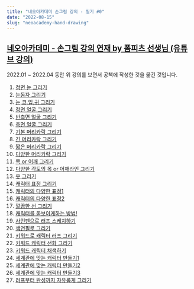 ```yaml
---
title: "네오아카데미 손그림 강의 - 필기 #0"
date: "2022-08-15"
slug: "neoacademy-hand-drawing"
---
```


## [네오아카데미 - 손그림 강의 연재 by 폼피츠 선생님 (유튜브 강의)](https://www.youtube.com/playlist?list=PLmrVWPFHf_oG1Im06PQ7hAGe8cLjRr_b5)

2022.01 ~ 2022.04 동안 위 강의를 보면서 공책에 작성한 것을 옮긴 것입니다.


1. [정면 눈 그리기](./neoacademy-hand-drawing-1)
2. [눈동자 그리기](./neoacademy-hand-drawing-2)
3. [눈,코,입,귀 그리기](./neoacademy-hand-drawing-3)
4. [정면 얼굴 그리기](./neoacademy-hand-drawing-4)
5. [반측면 얼굴 그리기](./neoacademy-hand-drawing-5)
6. [측면 얼굴 그리기](./neoacademy-hand-drawing-6)
7. [기본 머리카락 그리기](./neoacademy-hand-drawing-7)
8. [긴 머리카락 그리기](./neoacademy-hand-drawing-8)
9. [짧은 머리카락 그리기](./neoacademy-hand-drawing-9)
10. [다양한 머리카락 그리기](./neoacademy-hand-drawing-10)
11. [목 or 어깨 그리기](./neoacademy-hand-drawing-11)
12. [다양한 각도의 목 or 어깨라인 그리기](./neoacademy-hand-drawing-12)
13. [옷 그리기](./neoacademy-hand-drawing-13)
14. [캐릭터 표정 그리기](./neoacademy-hand-drawing-14)
15. [캐릭터의 다양한 표정1](./neoacademy-hand-drawing-15)
16. [캐릭터의 다양한 표정2](./neoacademy-hand-drawing-16)
17. [깔끔한 선 그리기](./neoacademy-hand-drawing-17)
18. [캐릭터를 돋보이게하는 방법!](./neoacademy-hand-drawing-18)
19. [사인펜으로 러프 스케치하기](./neoacademy-hand-drawing-19)
20. [색연필로 그리기](./neoacademy-hand-drawing-20)
21. [키워드로 캐릭터 러프 그리기](./neoacademy-hand-drawing-21)
22. [키워드 캐릭터 선화 그리기](./neoacademy-hand-drawing-22)
23. [키워드 캐릭터 채색하기](./neoacademy-hand-drawing-23)
24. [세계관에 맞는 캐릭터 만들기1](./neoacademy-hand-drawing-24)
25. [세계관에 맞는 캐릭터 만들기2](./neoacademy-hand-drawing-25)
26. [세계관에 맞는 캐릭터 만들기3](./neoacademy-hand-drawing-26)
27. [러프부터 완성까지 자유롭게 그리기](./neoacademy-hand-drawing-27)
